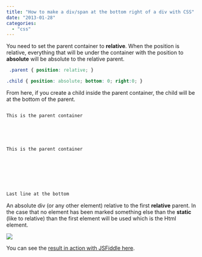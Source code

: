 ```yaml
---
title: "How to make a div/span at the bottom right of a div with CSS"
date: "2013-01-28"
categories: 
  - "css"
---
```


You need to set the parent container to **relative**. When the position is relative, everything that will be under the container with the position to **absolute** will be absolute to the relative parent.


```css
 .parent { position: relative; }

.child { position: absolute; bottom: 0; right:0; } 
```


From here, if you create a child inside the parent container, the child will be at the bottom of the parent.


```html 

This is the parent container

  
  
  

This is the parent container

  
  
  
  
  
  
Last line at the bottom 
``` 

An absolute div (or any other element) relative to the first **relative** parent. In the case that no element has been marked something else than the **static** (like to relative) than the first element will be used which is the Html element.

![](images/cssBottomRight-400x223.png)

You can see the [result in action with JSFiddle here](http://jsfiddle.net/KA6YE/).
